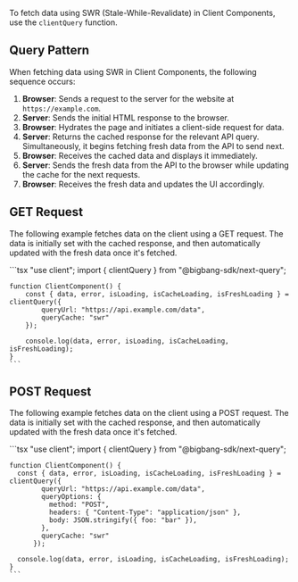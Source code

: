 To fetch data using SWR (Stale-While-Revalidate) in Client Components, use the `clientQuery` function.

## Query Pattern

When fetching data using SWR in Client Components, the following sequence occurs:

<QueryPatternsSvg patternOption="CLIENT" index={3} />

1. **Browser**: Sends a request to the server for the website at `https://example.com`.
2. **Server**: Sends the initial HTML response to the browser.
3. **Browser**: Hydrates the page and initiates a client-side request for data.
4. **Server**: Returns the cached response for the relevant API query. Simultaneously, it begins fetching fresh data from the API to send next.
5. **Browser**: Receives the cached data and displays it immediately.
6. **Server**: Sends the fresh data from the API to the browser while updating the cache for the next requests.
7. **Browser**: Receives the fresh data and updates the UI accordingly.

## GET Request

The following example fetches data on the client using a GET request.
The data is initially set with the cached response, and then automatically updated with the fresh data once it's fetched.

<TabsCodeBlock defaultValue="client-component">
  <TabItem value="client-component" label="Client Component">
    ```tsx
    "use client";
    import { clientQuery } from "@bigbang-sdk/next-query";

    function ClientComponent() {
        const { data, error, isLoading, isCacheLoading, isFreshLoading } = clientQuery({
            queryUrl: "https://api.example.com/data",
            queryCache: "swr"
        });

        console.log(data, error, isLoading, isCacheLoading, isFreshLoading);
    }
    ```

  </TabItem>
</TabsCodeBlock>

## POST Request

The following example fetches data on the client using a POST request.
The data is initially set with the cached response, and then automatically updated with the fresh data once it's fetched.

<TabsCodeBlock defaultValue="client-component">
  <TabItem value="client-component" label="Client Component">
    ```tsx
    "use client";
    import { clientQuery } from "@bigbang-sdk/next-query";

    function ClientComponent() {
      const { data, error, isLoading, isCacheLoading, isFreshLoading } = clientQuery({
            queryUrl: "https://api.example.com/data",
            queryOptions: {
              method: "POST",
              headers: { "Content-Type": "application/json" },
              body: JSON.stringify({ foo: "bar" }),
            },
            queryCache: "swr"
          });

      console.log(data, error, isLoading, isCacheLoading, isFreshLoading);
    }
    ```

  </TabItem>
</TabsCodeBlock>
